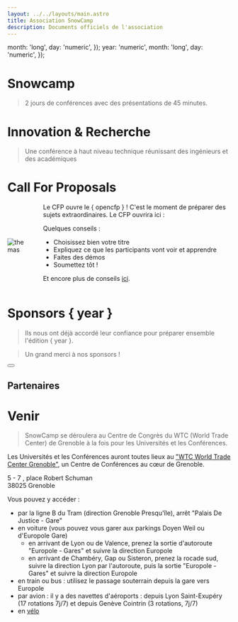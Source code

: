 ```yaml
---
layout: ../../layouts/main.astro
title: Association SnowCamp
description: Documents officiels de l'association
---
```

  month: 'long',
  day: 'numeric',
});
  year: 'numeric',
  month: 'long',
  day: 'numeric',
});

<Spotlight/>

# Snowcamp

> 2 jours de conférences avec des présentations de 45 minutes.

<Columns3>
  <ShortDescription title="Universités" description="Une journée de formation en profondeur (2 formations de 3 heures au choix)." img="/img/icon-univ.png"/>
  <ShortDescription title="Conférences" description="2 jours de conférences avec des présentations de 45 minutes." img="/img/icon-conf.png"/>
  <ShortDescription title="Unconference" description="Une journée d'échange sur les pistes mêlant orateurs et participants." img="/img/icon-unconference.webp"/>
</Columns3>

# Innovation & Recherche

> Une conférence à haut niveau technique réunissant des ingénieurs et des académiques

<Columns3>
  <ShortDescription title="Innovation" description="Découvrez les outils, frameworks et technologies d'aujourd'hui et de demain." img="/img/icon-dev.png"/>
  <ShortDescription title="Échange" description="Rencontrez et échangez avec d'autres devs, ops, archis et orateurs." img="/img/icon-cloud.png"/>
  <ShortDescription title="Recherche" description="Découvrez les travaux des chercheurs sur les tendances et sujets du moment." img="/img/icon-academic.png"/>
</Columns3>

# Call For Proposals

<TimelineCFP/>

<div style="display: flex; flex-direction: row; align-items: center; gap: 2rem">
  <div>
    <img src="/img/themas.webp" alt="themas"/>
  </div>
  <div>
Le CFP ouvre le { opencfp } ! C'est le moment de préparer des sujets extraordinaires. Le CFP ouvrira ici :

Quelques conseils :

- Choisissez bien votre titre
- Expliquez ce que les participants vont voir et apprendre
- Faites des démos
- Soumettez tôt !

Et encore plus de conseils [ici](https://docs.google.com/document/d/e/2PACX-1vReWAaCbafJqc0cCo2vhKWnAVoiHk3Tq561y4GseXvTyOV7cSk6lN2c_feWEWZBIA/pub).
  </div>
</div>

# Sponsors { year }

> Ils nous ont déjà accordé leur confiance pour préparer ensemble l'édition { year }.

> Un grand merci à nos sponsors !

<Button title="Devenez sponsor !" href="https://google.fr"></Button>

## Partenaires

<Sponsor title="AlpesJUG" img="/img/partners/alpesjug.png" href="https://alpesjug.fr" />

# Venir

> SnowCamp se déroulera au Centre de Congrès du WTC (World Trade Center) de Grenoble à la fois pour les Universités et les Conférences.

Les Universités et les Conférences auront toutes lieux au ["WTC World Trade Center Grenoble"](http://www.congres-wtcgrenoble.com/fr), un Centre de Conférences au cœur de Grenoble.

5 - 7 , place Robert Schuman<br/>
38025 Grenoble

<div>
  <Polaroid img="https://snowcamp.io/img/wtc.webp" title="WTC Grenoble" side="left" />
Vous pouvez y accéder :

- par la ligne B du Tram (direction Grenoble Presqu'île), arrêt "Palais De Justice - Gare"
- en voiture (vous pouvez vous garer aux parkings Doyen Weil ou d'Europole Gare)
  - en arrivant de Lyon ou de Valence, prenez la sortie d'autoroute "Europole - Gares" et suivre la direction Europole
  - en arrivant de Chambéry, Gap ou Sisteron, prenez la rocade sud, suivre la direction Lyon par l'autoroute, puis la sortie "Europole - Gares" et suivre la direction Europole
- en train ou bus : utilisez le passage souterrain depuis la gare vers Europole
- par avion : il y a des navettes d'aéroports : depuis Lyon Saint-Exupéry (17 rotations 7j/7) et depuis Genève Cointrin (3 rotations, 7j/7)
- en [vélo](http://www.metromobilite.fr/velo.html)
</div>

